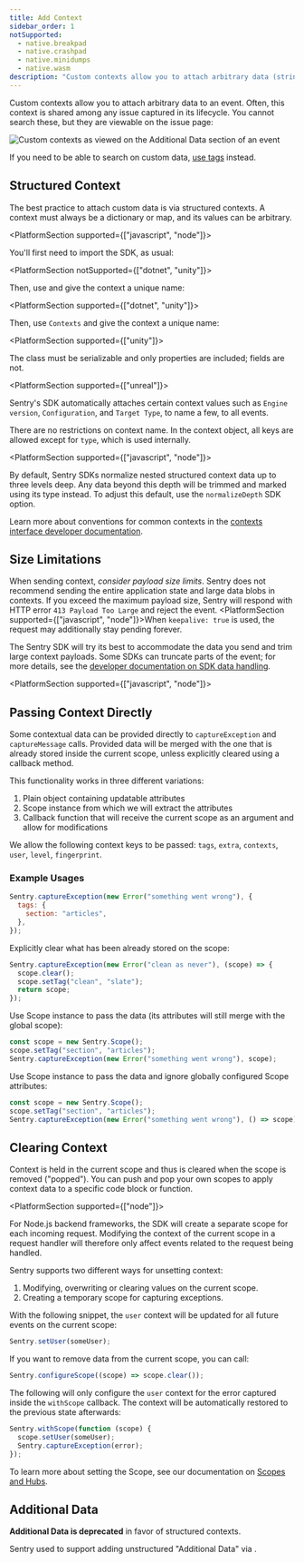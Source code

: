```yaml
---
title: Add Context
sidebar_order: 1
notSupported:
  - native.breakpad
  - native.crashpad
  - native.minidumps
  - native.wasm
description: "Custom contexts allow you to attach arbitrary data (strings, lists, dictionaries) to an event."
---
```


Custom contexts allow you to attach arbitrary data to an event. Often, this context is shared among any issue captured in its lifecycle. You cannot search these, but they are viewable on the issue page:

![Custom contexts as viewed on the Additional Data section of an event](additional_data.png)

<Note>

If you need to be able to search on custom data, [use tags](../tags) instead.

</Note>

## Structured Context

The best practice to attach custom data is via structured contexts. A context must always be a dictionary or map, and its values can be arbitrary.

<PlatformSection supported={["javascript", "node"]}>

You'll first need to import the SDK, as usual:

<PlatformContent includePath="enriching-events/import" />

</PlatformSection>

<PlatformSection notSupported={["dotnet", "unity"]}>

Then, use <PlatformIdentifier name="set-context" /> and give the context a unique name:

</PlatformSection>

<PlatformSection supported={["dotnet", "unity"]}>

Then, use `Contexts` and give the context a unique name:

</PlatformSection>

<PlatformContent includePath="enriching-events/set-context" />

<PlatformSection supported={["unity"]}>

<Note>

The class must be serializable and only properties are included; fields are not.

</Note>

</PlatformSection>

<PlatformSection supported={["unreal"]}>

<Note>

Sentry's SDK automatically attaches certain context values such as `Engine version`, `Configuration`, and `Target Type`, to name a few, to all events.

</Note>

</PlatformSection>

There are no restrictions on context name. In the context object, all keys are allowed except for `type`, which is used internally.

<PlatformSection supported={["javascript", "node"]}>

By default, Sentry SDKs normalize nested structured context data up to three levels deep. Any data beyond this depth will be trimmed and marked using its type instead. To adjust this default, use the <PlatformLink to="/configuration/options#normalize-depth">`normalizeDepth`</PlatformLink> SDK option.

</PlatformSection>

Learn more about conventions for common contexts in the [contexts interface developer documentation](https://develop.sentry.dev/sdk/event-payloads/contexts/).

## Size Limitations

When sending context, _consider payload size limits_. Sentry does not recommend sending the entire application state and large data blobs in contexts. If you exceed the maximum payload size, Sentry will respond with HTTP error `413 Payload Too Large` and reject the event. <PlatformSection supported={["javascript", "node"]}>When `keepalive: true` is used, the request may additionally stay pending forever.</PlatformSection>

The Sentry SDK will try its best to accommodate the data you send and trim large context payloads. Some SDKs can truncate parts of the event; for more details, see the [developer documentation on SDK data handling](https://develop.sentry.dev/sdk/data-handling/).

<PlatformSection supported={["javascript", "node"]}>

## Passing Context Directly

Some contextual data can be provided directly to `captureException` and `captureMessage` calls. Provided data will be merged with the one that is already stored inside the current scope, unless explicitly cleared using a callback method.

This functionality works in three different variations:

1.  Plain object containing updatable attributes
2.  Scope instance from which we will extract the attributes
3.  Callback function that will receive the current scope as an argument and allow for modifications

We allow the following context keys to be passed: `tags`, `extra`, `contexts`, `user`, `level`, `fingerprint`.

### Example Usages

```javascript
Sentry.captureException(new Error("something went wrong"), {
  tags: {
    section: "articles",
  },
});
```

Explicitly clear what has been already stored on the scope:

```javascript
Sentry.captureException(new Error("clean as never"), (scope) => {
  scope.clear();
  scope.setTag("clean", "slate");
  return scope;
});
```

Use Scope instance to pass the data (its attributes will still merge with the global scope):

```javascript
const scope = new Sentry.Scope();
scope.setTag("section", "articles");
Sentry.captureException(new Error("something went wrong"), scope);
```

Use Scope instance to pass the data and ignore globally configured Scope attributes:

```javascript
const scope = new Sentry.Scope();
scope.setTag("section", "articles");
Sentry.captureException(new Error("something went wrong"), () => scope);
```

## Clearing Context

Context is held in the current scope and thus is cleared when the scope is removed ("popped"). You can push and pop your own scopes to apply context data to a specific code block or function.

<PlatformSection supported={["node"]}>
<Note>

For Node.js backend frameworks, the SDK will create a separate scope for each incoming request. Modifying the context of the current scope in a request handler will therefore only affect events related to the request being handled.

</Note>
</PlatformSection>

Sentry supports two different ways for unsetting context:

1. Modifying, overwriting or clearing values on the current scope.
2. Creating a temporary scope for capturing exceptions.

With the following snippet, the `user` context will be updated for all future events on the current scope:

```javascript
Sentry.setUser(someUser);
```

If you want to remove data from the current scope, you can call:

```javascript
Sentry.configureScope((scope) => scope.clear());
```

The following will only configure the `user` context for the error captured inside the `withScope` callback. The context will be automatically restored to the previous state afterwards:

```javascript
Sentry.withScope(function (scope) {
  scope.setUser(someUser);
  Sentry.captureException(error);
});
```

To learn more about setting the Scope, see our documentation on [Scopes and Hubs](../scopes/).

</PlatformSection>

## Additional Data

**Additional Data is deprecated** in favor of structured contexts.

Sentry used to support adding unstructured "Additional Data" via <PlatformIdentifier name="set-extra" />. 


